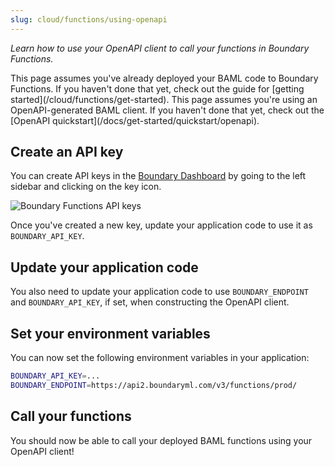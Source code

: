 ```yaml
---
slug: cloud/functions/using-openapi
---
```


_Learn how to use your OpenAPI client to call your functions in Boundary Functions._

<Info>
  This page assumes you've already deployed your BAML code to Boundary Functions. If
  you haven't done that yet, check out the guide for [getting started](/cloud/functions/get-started).
</Info>

<Info>
  This page assumes you're using an OpenAPI-generated BAML client. If you
  haven't done that yet, check out the [OpenAPI quickstart](/docs/get-started/quickstart/openapi).
</Info>

## Create an API key

You can create API keys in the [Boundary
Dashboard](https://dashboard.boundaryml.com/) by going to the left sidebar and
clicking on the key icon.

<div class="flex flex-col items-center">
  <img src="/assets/cloud/api-keys.png" alt="Boundary Functions API keys" />
</div>

Once you've created a new key, update your application code to use it as `BOUNDARY_API_KEY`.

## Update your application code

You also need to update your application code to use `BOUNDARY_ENDPOINT` and
`BOUNDARY_API_KEY`, if set, when constructing the OpenAPI client.

<Markdown src="../../doc-snippets/openapi-howto-rely-on-envvars.mdx" />

## Set your environment variables

You can now set the following environment variables in your application:

```bash
BOUNDARY_API_KEY=...
BOUNDARY_ENDPOINT=https://api2.boundaryml.com/v3/functions/prod/
```

## Call your functions

You should now be able to call your deployed BAML functions using your OpenAPI client!